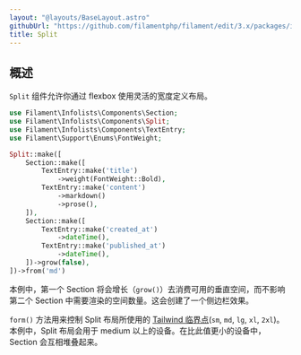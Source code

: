 ```yaml
---
layout: "@layouts/BaseLayout.astro"
githubUrl: "https://github.com/filamentphp/filament/edit/3.x/packages/infolists/docs/04-layout/07-split.md"
title: Split
---
```


## 概述

`Split` 组件允许你通过 flexbox 使用灵活的宽度定义布局。

```php
use Filament\Infolists\Components\Section;
use Filament\Infolists\Components\Split;
use Filament\Infolists\Components\TextEntry;
use Filament\Support\Enums\FontWeight;

Split::make([
    Section::make([
        TextEntry::make('title')
            ->weight(FontWeight::Bold),
        TextEntry::make('content')
            ->markdown()
            ->prose(),
    ]),
    Section::make([
        TextEntry::make('created_at')
            ->dateTime(),
        TextEntry::make('published_at')
            ->dateTime(),
    ])->grow(false),
])->from('md')
```

本例中，第一个 Section 将会增长（`grow()`）去消费可用的垂直空间，而不影响第二个 Section 中需要渲染的空间数量。这会创建了一个侧边栏效果。 

`form()` 方法用来控制 Split 布局所使用的 [Tailwind 临界点](https://tailwindcss.com/docs/responsive-design#overview)(`sm`, `md`, `lg`, `xl`, `2xl`)。本例中，Split 布局会用于 medium 以上的设备。在比此值更小的设备中， Section 会互相堆叠起来。

<AutoScreenshot name="infolists/layout/split/simple" alt="Split" version="3.x" />
